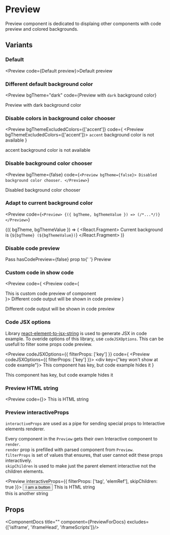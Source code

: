 
# Preview

Preview component is dedicated to displaing other components with code preview and colored backgrounds.

## Variants

### Default

<Preview code={<Preview>Default preview</Preview>}>Default preview</Preview>

### Different default background color

<Preview
  bgTheme="dark"
  code={<Preview bgTheme="dark">Preview with `dark` background color</Preview>}
>
  Preview with <CodeJSX>dark</CodeJSX> background color
</Preview>

### Disable colors in background color chooser

<Preview
  bgThemeExcludedColors={['accent']}
  code={
    <Preview bgThemeExcludedColors={['accent']}>
      `accent` background color is not available
    </Preview>
  }
>
  <CodeJSX>accent</CodeJSX> background color is not available
</Preview>

### Disable background color chooser

<Preview
  bgTheme={false}
  code={`<Preview bgTheme={false}>
  Disabled background color chooser.
</Preview>`}
>
  Disabled background color chooser
</Preview>

### Adapt to current background color

<Preview
  code={`<Preview>
  {({ bgTheme, bgThemeValue }) => (/*...*/)}
</Preview>`}
>
  {({ bgTheme, bgThemeValue }) => (
    <React.Fragment>
      Current background is <CodeJSX>{`${bgTheme} (${bgThemeValue})`}</CodeJSX>
    </React.Fragment>
  )}
</Preview>

### Disable code preview

<Preview hasCodePreview={false}>
  Pass <CodeJSX>hasCodePreview=&#123;false&#125;</CodeJSX> prop to{' '}
  <CodeJSX>Preview</CodeJSX>
</Preview>

### Custom code in show code

<Preview
  code={
    <Preview code={<div>This is custom code preview of component</div>}>
      Different code output will be shown in code preview
    </Preview>
  }
>
  Different code output will be shown in code preview
</Preview>

### Code JSX options

Library
[react-element-to-jsx-string](https://github.com/algolia/react-element-to-jsx-string)
is used to generate JSX in code example. To overide options of this library, use
`codeJSXOptions`. This can be usefull to filter some props code preview.

<Preview
  codeJSXOptions={{ filterProps: ['key'] }}
  code={
    <Preview codeJSXOptions={{ filterProps: ['key'] }}>
      <div key={"key won't show at code example"}>
        This component has key, but code example hides it
      </div>
    </Preview>
  }
>
  <div key={"key won't show at code example"}>
    This component has key, but code example hides it
  </div>
</Preview>

### Preview HTML string

<Preview code={<Preview html="<div class='html'>This is HTML string</div>" />}>
  This is HTML string
</Preview>

### Preview interactiveProps

`interactiveProps` are used as a pipe for sending special props to Interactive elements renderer. 

Every component in the `Preview` gets their own Interactive component to `render`.  
`render` prop is prefilled with parsed component from `Preview`.  
`filterProps` is set of values that ensures, that user cannot edit these props interactively.  
`skipChildren` is used to make just the parent element interactive not the children elements.  

<Preview interactiveProps={{ filterProps: ['tag', 'elemRef'], skipChildren: true }}>
  <Button>I am a button</Button>
  This is HTML string
  <br/>
  this is another string
</Preview>


## Props

<ComponentDocs title="<Preview />" component={PreviewForDocs} excludes={['isIframe', 'iframeHead', 'iframeScripts']}/>

<ComponentDocs title="<Interact />" component={InteractForDOcs} />
